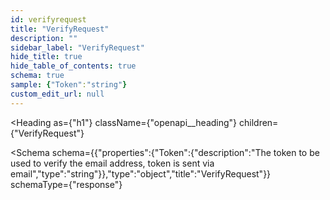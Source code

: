```yaml
---
id: verifyrequest
title: "VerifyRequest"
description: ""
sidebar_label: "VerifyRequest"
hide_title: true
hide_table_of_contents: true
schema: true
sample: {"Token":"string"}
custom_edit_url: null
---
```



<Heading
  as={"h1"}
  className={"openapi__heading"}
  children={"VerifyRequest"}
>
</Heading>





<Schema
  schema={{"properties":{"Token":{"description":"The token to be used to verify the email address, token is sent via email","type":"string"}},"type":"object","title":"VerifyRequest"}}
  schemaType={"response"}
>

</Schema>
